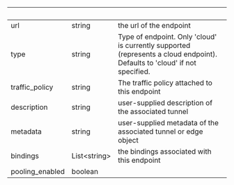 | &nbsp;          | &nbsp;             | &nbsp;                                                                                                                     |
| --------------- | ------------------ | -------------------------------------------------------------------------------------------------------------------------- |
| url             | string             | the url of the endpoint                                                                                                    |
| type            | string             | Type of endpoint. Only 'cloud' is currently supported (represents a cloud endpoint). Defaults to 'cloud' if not specified. |
| traffic_policy  | string             | The traffic policy attached to this endpoint                                                                               |
| description     | string             | user-supplied description of the associated tunnel                                                                         |
| metadata        | string             | user-supplied metadata of the associated tunnel or edge object                                                             |
| bindings        | List&lt;string&gt; | the bindings associated with this endpoint                                                                                 |
| pooling_enabled | boolean            |                                                                                                                            |
